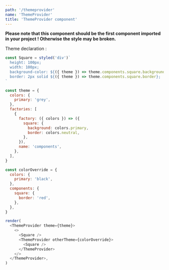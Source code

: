 ```yaml
---
path: '/themeprovider'
name: 'ThemeProvider'
title: 'ThemeProvider component'
---
```


**Please note that this component should be the first component imported in your project ! Otherwise the style may be broken.**

Theme declaration :

```js
const Square = styled('div')`
  height: 100px;
  width: 100px;
  background-color: ${({ theme }) => theme.components.square.background};
  border: 2px solid ${({ theme }) => theme.components.square.border};
`

const theme = {
  colors: {
    primary: 'grey',
  },
  factories: [
    {
      factory: ({ colors }) => ({
        square: {
          background: colors.primary,
          border: colors.neutral,
        },
      }),
      name: 'components',
    },
  ],
}

const colorOverride = {
  colors: {
    primary: 'black',
  },
  components: {
    square: {
      border: 'red',
    },
  },
}

render(
  <ThemeProvider theme={theme}>
    <>
      <Square />
      <ThemeProvider otherTheme={colorOverride}>
        <Square />
      </ThemeProvider>
    </>
  </ThemeProvider>,
)
```
